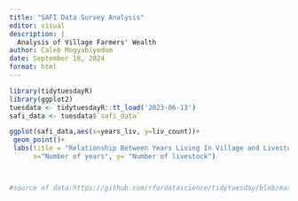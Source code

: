 ```yaml
---
title: "SAFI Data Survey Analysis"
editor: visual
description: |
  Analysis of Village Farmers' Wealth
author: Caleb Mogyabiyedom
date: September 18, 2024
format: html
---
```


```r
library(tidytuesdayR)
library(ggplot2)
tuesdata <- tidytuesdayR::tt_load('2023-06-13')
safi_data <- tuesdata$`safi_data`

ggplot(safi_data,aes(x=years_liv, y=liv_count))+
 geom_point()+
 labs(title = "Relationship Between Years Living In Village and Livestock Count",
      x="Number of years", y= "Number of livestock")



#source of data:https://github.com/rfordatascience/tidytuesday/blob/master/data/2023/2023-06-13/readme.md  and https://datacarpentry.org/socialsci-workshop/data/
```


